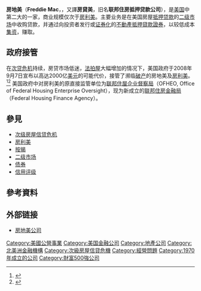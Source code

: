 {{noteTA
|1=zh-hant:抵押;zh-hans=抵押;zh-hk=按揭}}
{{Infobox_Company
| company_name =房地美<br>（联邦住房抵押贷款公司）
| company_name_en =Freddie Mac <BR>(Federal Home Loan Mortgage Corporation)
| company_logo = [[File:Freddie_Mac.svg|200px]]
| company_type = 國營企業（政府接管後）
| company_slogan = 使有房成為可能
| foundation = 1970
| location = 維吉尼亞McLean市
| key_people = David M. Moffett<small>(CEO)
| num_employees = 6.642 (''2019'')
| products = 財務服務、貸款、理財
| homepage = [http://www.freddiemac.com/ FreddieMac.com]
| industry = 金融業
| market_value =  {{loss}}$2億7千萬美元（''2008''）
| revenue =  {{loss}}$431億0400萬美元 (''2007'')
| operating_income = {{loss}}虧損$59億7700萬美元 (''2007'')
| net_income = {{loss}}虧損$30億9400萬美元 (''2007'')
| Net_asset_value = {{loss}}總值$7943億6800萬美元（''2007''）
| capital = {{loss}}$ 267億2400萬美元（''2007''）
}}
'''房地美'''（'''Freddie Mac'''，{{Otcbb|FMCC}}，又譯'''房貸美'''，旧名'''联邦住房抵押贷款公司'''），是[[美国|美国]]{{le|政府赞助企业|Government Sponsored Enterprise}}中第二大的一家，商业规模仅次于[[房利美|房利美]]。主要业务是在美国房屋[[抵押贷款|抵押贷款]]的[[二级市场|二级市场]]中收购贷款，并通过向投资者发行{{le|机构债券|Agency debt}}或[[证券化|证券化]]的[[不動產抵押貸款證券|不動產抵押貸款證券]]，以较低成本[[集资|集资]]，赚取{{le|利差|Yield spread}}。

==政府接管==
在[[次贷危机|次贷危机]]持续，房贷市场低迷，[[法拍屋|法拍屋]]大幅增加的情况下，美国政府于2008年9月7日宣布以高达2000亿[[美元|美元]]的可能代价，接管了濒临[[破产|破产]]的房地美及[[房利美|房利美]]。<ref name='Bloomberg-CBO-2008-09-11'>{{cite news | last = Kopecki | first = Dawn | work = [[彭博通訊社|彭博通訊社]] | date = 2008-09-11 | accessdate = 2008-09-11 | url = http://www.bloomberg.com/apps/news?pid=20601109&sid=adr.czwVm3ws&refer=home | title = U.S. Considers Bringing Fannie, Freddie on to Budget | archive-date = 2018-12-25 | archive-url = https://web.archive.org/web/20181225174557/https://www.bloomberg.com/tosv2.html?vid=&uuid=ef2ffae0-086c-11e9-93fa-35b20649c9c0&url=L2FwcHMvbmV3cz9waWQ9MjA2MDExMDkmc2lkPWFkci5jendWbTN3cyZyZWZlcj1ob21lJTIw | dead-url = no }}</ref><ref name='Economist-Suffering Seizure-2008-09-08 '>{{cite news | first =  | last =  | coauthors =  | title = Suffering a seizure: America's government takes control of Freddie Mac and Fannie Mae | date = 2008-09-08 | publisher = [[经济学人|经济学人]] | url = http://www.economist.com/finance/displaystory.cfm?story_id=12078933 | work = Economist.com | pages =  | accessdate = 2008-09-11 | archive-date = 2008-09-13 | archive-url = https://web.archive.org/web/20080913213436/http://www.economist.com/finance/displayStory.cfm?story_id=12078933 | dead-url = no }}</ref>  美国政府中对房利美的原直接监管单位为[[联邦住屋企业督察局|联邦住屋企业督察局]]（OFHEO, Office of Federal Housing Enterprise Oversight），现为新成立的[[联邦住房金融局|联邦住房金融局]]（Federal Housing Finance Agency）。

==參見==
* [[次级房屋信贷危机|次级房屋信贷危机]]
* [[房利美|房利美]]
* [[按揭|按揭]]
* [[二级市场|二级市场]]
* [[债券|债券]]
* [[信用评级|信用评级]]

==參考資料==
{{reflist}}

[[Category:美國公營事業|Category:美國公營事業]]

==外部链接==
*{{en icon}} [http://www.freddiemac.com 房地美公司] {{Wayback|url=http://www.freddiemac.com/ |date=20081002070117 }}

[[Category:美国金融公司|Category:美国金融公司]]
[[Category:地產公司|Category:地產公司]]
[[Category:北美洲金融機構|Category:北美洲金融機構]]
[[Category:次級房屋信貸危機|Category:次級房屋信貸危機]]
[[Category:經營問題|Category:經營問題]]
[[Category:1970年成立的公司|Category:1970年成立的公司]]
[[Category:財富500強公司|Category:財富500強公司]]